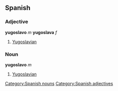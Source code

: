 == Spanish ==
=== Adjective ===
'''yugoslavo''' ''m'' '''yugoslava''' ''f''
# [[Yugoslavian]]

=== Noun ===
'''yugoslavo''' ''m''
# [[Yugoslavian]]

[[Category:Spanish nouns]]
[[Category:Spanish adjectives]]